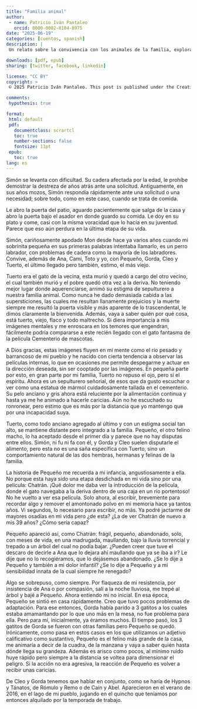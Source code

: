 ```yaml
---
title: "Familia animal"
author:
 - name: Patricio Iván Pantaleo
   orcid: 0000-0002-8104-8975
date: "2025-06-19"
categories: [cuentos, spanish]
description: |
 Un relato sobre la convivencia con los animales de la familia, explorando los vínculos que se forman entre humanos y mascotas a través de historias de rescate, adaptación y amor incondicional.

downloads: [pdf, epub]
sharing: [twitter, facebook, linkedin]

license: "CC BY"
copyright: >
 © 2025 Patricio Iván Pantaleo. This post is published under the Creative Commons CC BY 4.0 license.

comments:
 hypothesis: true

format:
 html: default
 pdf:
   documentclass: scrartcl
   toc: true
   number-sections: false
   fontsize: 11pt
 epub:
   toc: true
lang: es
---
```


Simón se levanta con dificultad. Su cadera afectada por la edad, le prohíbe demostrar la destreza de años atrás ante una solicitud. Antiguamente, en sus años mozos, Simón respondía rápidamente ante una solicitud o una necesidad; sobre todo, como en este caso, cuando se trata de comida.

Le abro la puerta del patio, aguardo pacientemente que salga de la casa y abro la puerta bajo el asador en donde guardo su comida. Le doy en su plato y come, casi con la misma voracidad que lo hacía en su juventud. Parece que eso aún perdura en la última etapa de su vida.

Simón, cariñosamente apodado Mon desde hace ya varios años cuando mi sobrinita pequeña en sus primeras palabras intentaba llamarlo, es un perro labrador, con problemas de cadera como la mayoría de los labradores. Convive, además de Ana, Cami, Toto y yo, con Pequeño, Gorda, Cleo y Tuerto, el último llegado pero también, estimo, el más viejo.

Tuerto era el gato de la vecina, esta murió y quedó a cargo del otro vecino, el cual también murió y el pobre quedó otra vez a la deriva. No teniendo mejor lugar donde aquerenciarse, arrimó su estigma de sepulturero a nuestra familia animal. Como nunca he dado demasiada cabida a las supersticiones, las cuales me resultan llanamente prejuicios y la muerte siempre me resultó la puerta visible y más aparente de lo trascendental, le dimos claramente la bienvenida. Además, vaya a saber quién por qué cosa, está tuerto, viejo, flaco y todo maltrecho. Si diera importancia a mis imágenes mentales y me enroscara en los temores que engendran, fácilmente podría compararse a este recién llegado con el gato fantasma de la película Cementerio de mascotas.

A Dios gracias, estas imágenes fluyen en mi mente como el río pesado y barrancoso de mi pueblo y he nacido con cierta tendencia a observar las películas internas, lo que en ocasiones me permite despegarme y actuar en la dirección deseada, sin ser cooptado por las imágenes. En pequeña parte por esto, en gran parte por mi familia, Tuerto no repuso el ojo, pero sí el espíritu. Ahora es un sepulturero señorial, de esos que da gusto escuchar o ver como una estatua de mármol cuidadosamente tallada en el cementerio. Su pelo anciano y gris ahora está reluciente por la alimentación continua y hasta ya me he animado a hacerle caricias. Aún no he escuchado su ronronear, pero estimo que es más por la distancia que yo mantengo que por una incapacidad suya.

Tuerto, como todo anciano agregado al último y con un estigma social tan alto, se mantiene distante pero integrado a la familia. Pequeño, el otro felino macho, lo ha aceptado desde el primer día y parece que no hay disputas entre ellos. Simón, ni fu ni fa con él, y Gorda y Cleo suelen disputarle el alimento, pero esta no es una saña específica con Tuerto, sino un comportamiento natural de las dos hembras, hermanas y felinas de la familia.

La historia de Pequeño me recuerda a mi infancia, angustiosamente a ella. No porque esta haya sido una etapa desdichada en mi vida sino por una película: Chatrán. ¡Qué dolor me daba ver la introducción de la película, donde el gato navegaba a la deriva dentro de una caja en un río portentoso! No he vuelto a ver esa película. Solo ahora, al escribir, brevemente para recordar algo y remover el amontonado polvo en mi memoria hace ya tantos años. Vi segundos, lo necesario para escribir, no más. Ya podré jactarme de mayores osadías en mi vida pero ¿de esta? ¿La de ver Chatrán de nuevo a mis 39 años? ¿Cómo sería capaz?

Pequeño apareció así, como Chatrán: frágil, pequeño, abandonado, solo, con meses de vida, en una madrugada, maullando, bajo la lluvia torrencial y trepado a un árbol del cual no podía bajar. ¿Pueden creer que tuve el descaro de decirle a Ana que lo dejara ahí maullando que ya se iba a ir? Le dije que no lo recogiéramos, que lo dejásemos abandonado. ¿Se lo dije a Pequeño y también a mi dolor infantil? ¿Se lo dije a Pequeño y a mi sensibilidad innata de la cual siempre he renegado?

Algo se sobrepuso, como siempre. Por flaqueza de mi resistencia, por insistencia de Ana o por compasión, salí a la noche lluviosa, me trepé al árbol y bajé a Pequeño. Ahora entiendo mi no inicial. En esa época, Pequeño se sintió en casa rápidamente. Creo que tuvo pocos problemas de adaptación. Para ese entonces, Gorda había parido a 3 gatitos a los cuales estaba amamantando por lo que uno más en la mesa, no fue problema para ella. Pero para mí, inicialmente, ya éramos muchos. El tiempo pasó, los 3 gatitos de Gorda se fueron con otras familias pero Pequeño se quedó. Irónicamente, como pasa en estos casos en los que utilizamos un adjetivo calificativo como sustantivo, Pequeño es el felino más grande de la casa, me animaría a decir de la cuadra, de la manzana y vaya a saber quién hasta dónde llega su grandeza. Además es arisco como pocos, al mínimo ruido huye rápido pero siempre a la distancia se voltea para dimensionar el peligro. Si la acción no era agresiva, la reacción de Pequeño es volver a recibir unas caricias.

De Cleo y Gorda tenemos que hablar en conjunto, como se haría de Hypnos y Tánatos, de Rómulo y Remo o de Caín y Abel. Aparecieron en el verano de 2016, en el lago de mi pueblo, jugando en el quincho que teníamos por entonces alquilado por la temporada de trabajo.
